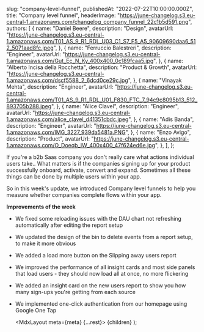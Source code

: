 
  slug: "company-level-funnel",
  publishedAt: "2022-07-22T10:00:00.000Z",
  title: "Company level funnel",
  headerImage:
    "https://june-changelog.s3.eu-central-1.amazonaws.com/changelog_company_funnel_22c1b5d591.png",
  authors: [
    {
      name: "Daniel Beere",
      description: "Design",
      avatarUrl:
        "https://june-changelog.s3.eu-central-1.amazonaws.com/T01_AS_9_R1_RDL_U03_C1_S7_F5_A5_90609690daa6_512_5071aad8fc.jpeg",
    },
    {
      name: "Ferruccio Balestreri",
      description: "Engineer",
      avatarUrl:
        "https://june-changelog.s3.eu-central-1.amazonaws.com/Gut_Ec_N_Ky_400x400_0c189fcaa5.jpg",
    },
    {
      name: "Alberto Incisa della Rocchetta",
      description: "Product & Growth",
      avatarUrl: "https://june-changelog.s3.eu-central-1.amazonaws.com/dscf5588_2_6dcd0ce29c.jpg",
    },
    {
      name: "Vinayak Mehta",
      description: "Engineer",
      avatarUrl:
        "https://june-changelog.s3.eu-central-1.amazonaws.com/T01_AS_9_R1_RDL_U01_F830_FTC_7_94c9c8095b13_512_893705b288.jpeg",
    },
    {
      name: "Alice Clavel",
      description: "Engineer",
      avatarUrl:
        "https://june-changelog.s3.eu-central-1.amazonaws.com/alice_clavel_d41351cbdc.jpeg",
    },
    {
      name: "Adis Banda",
      description: "Engineer",
      avatarUrl: "https://june-changelog.s3.eu-central-1.amazonaws.com/IMG_3227_939da5481a.PNG",
    },
    {
      name: "Enzo Avigo",
      description: "Product",
      avatarUrl:
        "https://june-changelog.s3.eu-central-1.amazonaws.com/O_Doeqb_IW_400x400_47f624ed6e.jpg",
    },
  ],
};

If you're a b2b Saas company you don't really care what actions individual users take.. What matters is if the companies signing up for your product successfully onboard, activate, convert and expand. Sometimes all these things can be done by multiple users within your app.

So in this week's update, we introduced Company level funnels to help you measure whether companies complete flows within your app.

**Improvements of the week**

- We fixed some reloading issues with the DAU chart not refreshing automatically after editing the report setup
- We updated the design of the bin to delete events from a report setup, to make it more obvious
- We added a load more button on the Slipping away users report
- We improved the performance of all insight cards and most side panels that load users - they should now load all at once, no more flickering
- We added an insight card on the new users report to show you how many sign-ups you're getting from each source
- We implemented one-click authentication from our homepage using Google One Tap

  <MdxLayout meta={meta} {...rest}>
    {children}
  </MdxLayout>
);
